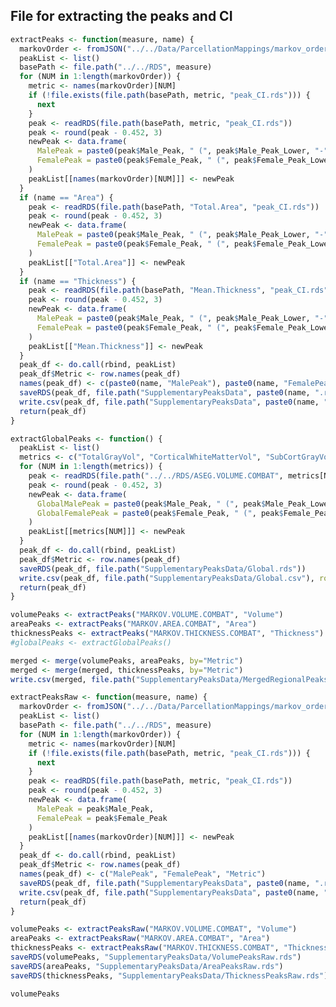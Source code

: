 ## File for extracting the peaks and CI

```r
extractPeaks <- function(measure, name) {
  markovOrder <- fromJSON("../../Data/ParcellationMappings/markov_order.json")
  peakList <- list()
  basePath <- file.path("../../RDS", measure)
  for (NUM in 1:length(markovOrder)) {
    metric <- names(markovOrder)[NUM]
    if (!file.exists(file.path(basePath, metric, "peak_CI.rds"))) {
      next
    }
    peak <- readRDS(file.path(basePath, metric, "peak_CI.rds"))
    peak <- round(peak - 0.452, 3)
    newPeak <- data.frame(
      MalePeak = paste0(peak$Male_Peak, " (", peak$Male_Peak_Lower, "-", peak$Male_Peak_Upper, ")"),
      FemalePeak = paste0(peak$Female_Peak, " (", peak$Female_Peak_Lower, "-", peak$Female_Peak_Upper, ")")
    )
    peakList[[names(markovOrder)[NUM]]] <- newPeak
  }
  if (name == "Area") {
    peak <- readRDS(file.path(basePath, "Total.Area", "peak_CI.rds"))
    peak <- round(peak - 0.452, 3)
    newPeak <- data.frame(
      MalePeak = paste0(peak$Male_Peak, " (", peak$Male_Peak_Lower, "-", peak$Male_Peak_Upper, ")"),
      FemalePeak = paste0(peak$Female_Peak, " (", peak$Female_Peak_Lower, "-", peak$Female_Peak_Upper, ")")
    )
    peakList[["Total.Area"]] <- newPeak
  }
  if (name == "Thickness") {
    peak <- readRDS(file.path(basePath, "Mean.Thickness", "peak_CI.rds"))
    peak <- round(peak - 0.452, 3)
    newPeak <- data.frame(
      MalePeak = paste0(peak$Male_Peak, " (", peak$Male_Peak_Lower, "-", peak$Male_Peak_Upper, ")"),
      FemalePeak = paste0(peak$Female_Peak, " (", peak$Female_Peak_Lower, "-", peak$Female_Peak_Upper, ")")
    )
    peakList[["Mean.Thickness"]] <- newPeak
  }
  peak_df <- do.call(rbind, peakList)
  peak_df$Metric <- row.names(peak_df)
  names(peak_df) <- c(paste0(name, "MalePeak"), paste0(name, "FemalePeak"), "Metric")
  saveRDS(peak_df, file.path("SupplementaryPeaksData", paste0(name, ".rds")))
  write.csv(peak_df, file.path("SupplementaryPeaksData", paste0(name, ".csv")), row.names=FALSE)
  return(peak_df)
}

extractGlobalPeaks <- function() {
  peakList <- list()
  metrics <- c("TotalGrayVol", "CorticalWhiteMatterVol", "SubCortGrayVol", "Total.Lateral.Ventricle", "BrainSegVolNotVentNoCerebellum")
  for (NUM in 1:length(metrics)) {
    peak <- readRDS(file.path("../../RDS/ASEG.VOLUME.COMBAT", metrics[NUM], "peak_CI.rds"))
    peak <- round(peak - 0.452, 3)
    newPeak <- data.frame(
      GlobalMalePeak = paste0(peak$Male_Peak, " (", peak$Male_Peak_Lower, "-", peak$Male_Peak_Upper, ")"),
      GlobalFemalePeak = paste0(peak$Female_Peak, " (", peak$Female_Peak_Lower, "-", peak$Female_Peak_Upper, ")")
    )
    peakList[[metrics[NUM]]] <- newPeak
  }
  peak_df <- do.call(rbind, peakList)
  peak_df$Metric <- row.names(peak_df)
  saveRDS(peak_df, file.path("SupplementaryPeaksData/Global.rds"))
  write.csv(peak_df, file.path("SupplementaryPeaksData/Global.csv"), row.names=FALSE)
  return(peak_df)
}

volumePeaks <- extractPeaks("MARKOV.VOLUME.COMBAT", "Volume")
areaPeaks <- extractPeaks("MARKOV.AREA.COMBAT", "Area")
thicknessPeaks <- extractPeaks("MARKOV.THICKNESS.COMBAT", "Thickness")
#globalPeaks <- extractGlobalPeaks()

merged <- merge(volumePeaks, areaPeaks, by="Metric")
merged <- merge(merged, thicknessPeaks, by="Metric")
write.csv(merged, file.path("SupplementaryPeaksData/MergedRegionalPeaks.csv"), row.names=FALSE)
```

```r
extractPeaksRaw <- function(measure, name) {
  markovOrder <- fromJSON("../../Data/ParcellationMappings/markov_order.json")
  peakList <- list()
  basePath <- file.path("../../RDS", measure)
  for (NUM in 1:length(markovOrder)) {
    metric <- names(markovOrder)[NUM]
    if (!file.exists(file.path(basePath, metric, "peak_CI.rds"))) {
      next
    }
    peak <- readRDS(file.path(basePath, metric, "peak_CI.rds"))
    peak <- round(peak - 0.452, 3)
    newPeak <- data.frame(
      MalePeak = peak$Male_Peak,
      FemalePeak = peak$Female_Peak
    )
    peakList[[names(markovOrder)[NUM]]] <- newPeak
  }
  peak_df <- do.call(rbind, peakList)
  peak_df$Metric <- row.names(peak_df)
  names(peak_df) <- c("MalePeak", "FemalePeak", "Metric")
  saveRDS(peak_df, file.path("SupplementaryPeaksData", paste0(name, ".rds")))
  write.csv(peak_df, file.path("SupplementaryPeaksData", paste0(name, ".csv")), row.names=FALSE)
  return(peak_df)
}

volumePeaks <- extractPeaksRaw("MARKOV.VOLUME.COMBAT", "Volume")
areaPeaks <- extractPeaksRaw("MARKOV.AREA.COMBAT", "Area")
thicknessPeaks <- extractPeaksRaw("MARKOV.THICKNESS.COMBAT", "Thickness")
saveRDS(volumePeaks, "SupplementaryPeaksData/VolumePeaksRaw.rds")
saveRDS(areaPeaks, "SupplementaryPeaksData/AreaPeaksRaw.rds")
saveRDS(thicknessPeaks, "SupplementaryPeaksData/ThicknessPeaksRaw.rds")
```

```r
volumePeaks
```

